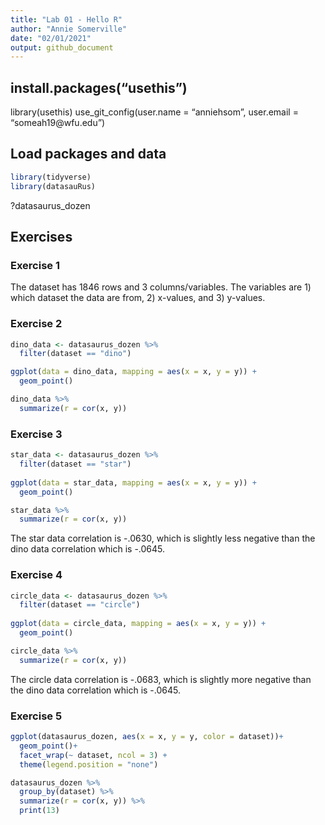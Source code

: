 ---
title: "Lab 01 - Hello R"
author: "Annie Somerville"
date: "02/01/2021"
output: github_document
---

## install.packages("usethis")

library(usethis)
use_git_config(user.name = "anniehsom", user.email = "someah19@wfu.edu")

## Load packages and data

```{r load-packages, message=FALSE}
library(tidyverse) 
library(datasauRus)
```

 ?datasaurus_dozen

## Exercises

### Exercise 1

The dataset has 1846 rows and 3 columns/variables. The variables are 1) which dataset the data are from, 2) x-values, and 3) y-values.

### Exercise 2

```{r plot-dino, fig.height=3, fig.width=6}
dino_data <- datasaurus_dozen %>%
  filter(dataset == "dino")

ggplot(data = dino_data, mapping = aes(x = x, y = y)) +
  geom_point()
```

```{r cor-dino}
dino_data %>%
  summarize(r = cor(x, y))
```

### Exercise 3

```{r plot-star}
star_data <- datasaurus_dozen %>%
  filter(dataset == "star")
  
ggplot(data = star_data, mapping = aes(x = x, y = y)) +
  geom_point()
```

```{r cor-star}
star_data %>%
  summarize(r = cor(x, y))
```

The star data correlation is -.0630, which is slightly less negative than the dino data correlation which is -.0645.

### Exercise 4

```{r plot-circle}
circle_data <- datasaurus_dozen %>%
  filter(dataset == "circle")
  
ggplot(data = circle_data, mapping = aes(x = x, y = y)) +
  geom_point()
```

```{r cor-circle}
circle_data %>%
  summarize(r = cor(x, y))
```

The circle data correlation is -.0683, which is slightly more negative than the dino data correlation which is -.0645.


### Exercise 5

```{r plot-all}
ggplot(datasaurus_dozen, aes(x = x, y = y, color = dataset))+
  geom_point()+
  facet_wrap(~ dataset, ncol = 3) +
  theme(legend.position = "none")
```

```{r corr-all}
datasaurus_dozen %>%
  group_by(dataset) %>%
  summarize(r = cor(x, y)) %>%
  print(13)
```

